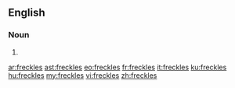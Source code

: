 ==English==

===Noun===
{{head|en|plural}}

# {{plural of|freckle|lang=en}}

[[ar:freckles]]
[[ast:freckles]]
[[eo:freckles]]
[[fr:freckles]]
[[it:freckles]]
[[ku:freckles]]
[[hu:freckles]]
[[my:freckles]]
[[vi:freckles]]
[[zh:freckles]]